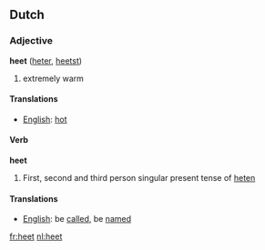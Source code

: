 ==Dutch==
===Adjective===

'''heet''' ([[heter]], [[heetst]])

# extremely warm

====Translations====
*[[English]]: [[hot]]

====Verb====

'''heet'''

# First, second and third person singular present tense of [[heten]]

====Translations====
*[[English]]: be [[called]], be [[named]]
[[fr:heet]]
[[nl:heet]]